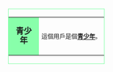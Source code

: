 <div style="float: left; border:solid #88FFAA 1px; margin: 1px;">
{| cellspacing="0" style="width: 238px; background: #BBFFDD;"
| style="line-height:1.2;width: 45px; height: 45px; background: #88FFAA; text-align: center; font-size: {{{5|{{{id-s|14}}}}}}pt; color: {{{id-fc|black}}};" | '''青少年'''
| style="font-size: 9pt; padding: 4pt; line-height: 1.25em; color: {{{info-fc|black}}};" | 這個用戶是個'''[[青少年]]'''。
|}</div>
[[Category:青少年维基人|{{PAGENAME}}]]<noinclude>
</noinclude>